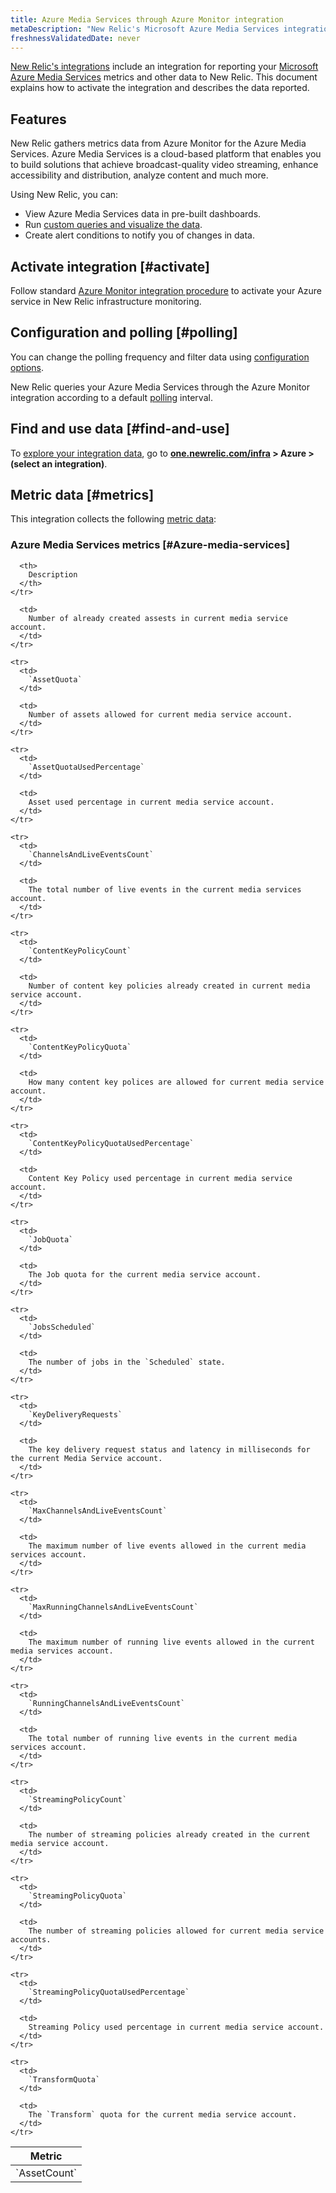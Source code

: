```yaml
---
title: Azure Media Services through Azure Monitor integration
metaDescription: "New Relic's Microsoft Azure Media Services integration: what data it reports and how to enable it."
freshnessValidatedDate: never
---
```


[New Relic's integrations](/docs/infrastructure/integrations-getting-started/getting-started/introduction-infrastructure-integrations) include an integration for reporting your [Microsoft Azure Media Services](https://learn.microsoft.com/en-us/azure/media-services) metrics and other data to New Relic. This document explains how to activate the integration and describes the data reported.

## Features

New Relic gathers metrics data from Azure Monitor for the Azure Media Services. Azure Media Services is a cloud-based platform that enables you to build solutions that achieve broadcast-quality video streaming, enhance accessibility and distribution, analyze content and much more.

Using New Relic, you can:

* View Azure Media Services data in pre-built dashboards.
* Run [custom queries and visualize the data](/docs/infrastructure/integrations-getting-started/getting-started/use-integration-data-new-relic-insights).
* Create alert conditions to notify you of changes in data.

## Activate integration [#activate]

Follow standard [Azure Monitor integration procedure](/docs/infrastructure/microsoft-azure-integrations/azure-integrations-list/azure-monitor) to activate your Azure service in New Relic infrastructure monitoring.

## Configuration and polling [#polling]

You can change the polling frequency and filter data using [configuration options](/docs/infrastructure/microsoft-azure-integrations/azure-integrations-list/azure-monitor/#settings).

New Relic queries your Azure Media Services through the Azure Monitor integration according to a default [polling](/docs/infrastructure/microsoft-azure-integrations/azure-integrations-list/azure-monitor/#settings) interval.

## Find and use data [#find-and-use]

To [explore your integration data](/docs/infrastructure/integrations/find-use-infrastructure-integration-data), go to <DNT>**[one.newrelic.com/infra](https://one.newrelic.com/infra) > Azure > (select an integration)**</DNT>.

## Metric data [#metrics]

This integration collects the following [metric data](/docs/infrastructure/integrations-getting-started/getting-started/understand-integration-data-data-types#metric):

### Azure Media Services metrics [#Azure-media-services]

<table>
  <thead>
    <tr>
      <th style={{ width: "300px" }}>
        Metric
      </th>

      <th>
        Description
      </th>
    </tr>
  </thead>

  <tbody>
    <tr>
      <td>
        `AssetCount`
      </td>

      <td>
        Number of already created assests in current media service account.
      </td>
    </tr>

    <tr>
      <td>
        `AssetQuota`
      </td>

      <td>
        Number of assets allowed for current media service account.
      </td>
    </tr>

    <tr>
      <td>
        `AssetQuotaUsedPercentage`
      </td>

      <td>
        Asset used percentage in current media service account.
      </td>
    </tr>

    <tr>
      <td>
        `ChannelsAndLiveEventsCount`
      </td>

      <td>
        The total number of live events in the current media services account.
      </td>
    </tr>

    <tr>
      <td>
        `ContentKeyPolicyCount`
      </td>

      <td>
        Number of content key policies already created in current media service account.
      </td>
    </tr>

    <tr>
      <td>
        `ContentKeyPolicyQuota`
      </td>

      <td>
        How many content key polices are allowed for current media service account.
      </td>
    </tr>

    <tr>
      <td>
        `ContentKeyPolicyQuotaUsedPercentage`
      </td>

      <td>
        Content Key Policy used percentage in current media service account.
      </td>
    </tr>

    <tr>
      <td>
        `JobQuota`
      </td>

      <td>
        The Job quota for the current media service account.
      </td>
    </tr>

    <tr>
      <td>
        `JobsScheduled`
      </td>

      <td>
        The number of jobs in the `Scheduled` state.
      </td>
    </tr>

    <tr>
      <td>
        `KeyDeliveryRequests`
      </td>

      <td>
        The key delivery request status and latency in milliseconds for the current Media Service account.
      </td>
    </tr>

    <tr>
      <td>
        `MaxChannelsAndLiveEventsCount`
      </td>

      <td>
        The maximum number of live events allowed in the current media services account.
      </td>
    </tr>

    <tr>
      <td>
        `MaxRunningChannelsAndLiveEventsCount`
      </td>

      <td>
       	The maximum number of running live events allowed in the current media services account.
      </td>
    </tr>

    <tr>
      <td>
        `RunningChannelsAndLiveEventsCount`
      </td>

      <td>
       	The total number of running live events in the current media services account.
      </td>
    </tr>

    <tr>
      <td>
        `StreamingPolicyCount`
      </td>

      <td>
        The number of streaming policies already created in the current media service account.
      </td>
    </tr>
    
    <tr>
      <td>
        `StreamingPolicyQuota`
      </td>

      <td>
        The number of streaming policies allowed for current media service accounts.
      </td>
    </tr>

    <tr>
      <td>
        `StreamingPolicyQuotaUsedPercentage`
      </td>

      <td>
        Streaming Policy used percentage in current media service account.
      </td>
    </tr>

    <tr>
      <td>
        `TransformQuota`
      </td>

      <td>
       	The `Transform` quota for the current media service account.
      </td>
    </tr>
  </tbody>
</table>
